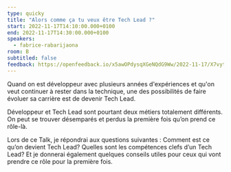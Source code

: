 ```yaml
---
type: quicky
title: "Alors comme ça tu veux être Tech Lead ?"
start: 2022-11-17T14:10:00.000+0100
end: 2022-11-17T14:30:00.000+0100
speakers:
  - fabrice-rabarijaona
room: B
subtitled: false
feedback: https://openfeedback.io/x5awOPdysqXGeNQdG9Ww/2022-11-17/X7vytmM7Cxw0ZT8zdXvv
---
```


Quand on est développeur avec plusieurs années d'expériences et qu'on veut
continuer à rester dans la technique, une des possibilités de faire évoluer sa
carrière est de devenir Tech Lead.

Développeur et Tech Lead sont pourtant deux métiers totalement différents. On
peut se trouver désemparés et perdus la première fois qu’on prend ce rôle-là.

Lors de ce Talk, je répondrai aux questions suivantes : Comment est ce qu’on
devient Tech Lead? Quelles sont les compétences clefs d’un Tech Lead? Et je
donnerai également quelques conseils utiles pour ceux qui vont prendre ce rôle
pour la première fois.
